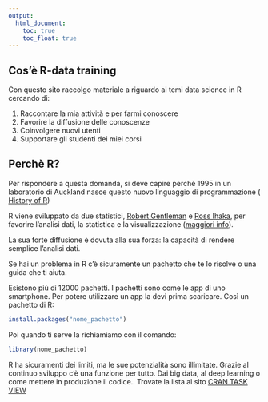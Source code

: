 ```yaml
---
output:
  html_document: 
    toc: true
    toc_float: true
---
```


## Cos'è R-data training

<link rel="stylesheet" href="styles.css" type="text/css">


Con questo sito raccolgo materiale a riguardo ai temi data science in R cercando di:

1. Raccontare la mia attività e per farmi conoscere
2. Favorire la diffusione delle conoscenze
3. Coinvolgere nuovi utenti
4. Supportare gli studenti dei miei corsi

## Perchè R?

Per rispondere a questa domanda, si deve capire perchè 1995 in un laboratorio di Auckland nasce questo nuovo linguaggio di programmazione ( [History of R](http://blog.revolutionanalytics.com/2017/10/updated-history-of-r.html))

R viene sviluppato da due statistici, [Robert Gentleman](https://en.wikipedia.org/wiki/Robert_Gentleman_(statistician)) e [Ross Ihaka](https://en.wikipedia.org/wiki/Ross_Ihaka), per favorire l'analisi dati, la statistica e la visualizzazione  ([maggiori info](https://www.orison.biz/blogs/ch3ckmat3/2015/06/r-vs-python-for-data-science/)).


La sua forte diffusione è dovuta alla sua forza: la capacità di rendere semplice l'analisi dati.

Se hai un problema in R c'è sicuramente un pachetto che te lo risolve o una guida che ti aiuta. 

Esistono più di 12000 pachetti. I pachetti sono come le app di uno smartphone. Per potere utilizzare un app la devi prima scaricare. Così un pachetto di R: 

```r
install.packages("nome_pachetto")
```

Poi quando ti serve la richiamiamo con il comando:

```r
library(nome_pachetto)
```


R ha sicuramenti dei limiti, ma le sue potenzialità sono illimitate. Grazie al continuo sviluppo c'è una funzione per tutto. Dai big data, al deep learning o come mettere in produzione il codice.. 
Trovate la lista al sito [CRAN TASK VIEW](https://cran.r-project.org/web/views/)
